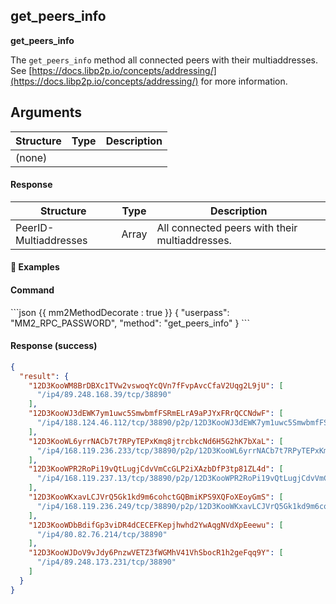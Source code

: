 

## get_peers_info

**get_peers_info**

The `get_peers_info` method all connected peers with their multiaddresses. See [https://docs.libp2p.io/concepts/addressing/](https://docs.libp2p.io/concepts/addressing/) for more information.

## Arguments

| Structure | Type | Description |
| --------- | ---- | ----------- |
| (none)    |      |             |

#### Response

| Structure             | Type  | Description                                    |
| --------------------- | ----- | ---------------------------------------------- |
| PeerID-Multiaddresses | Array | All connected peers with their multiaddresses. |

#### 📌 Examples

#### Command

<CodeGroup title="" tag="POST" label="get_peers_info">
```json {{ mm2MethodDecorate : true }}
{
  "userpass": "MM2_RPC_PASSWORD",
  "method": "get_peers_info"
}
```
</CodeGroup>


<CollapsibleSection expandedText='Hide Response' collapsedText='Show Response'>

#### Response (success)

```json
{
  "result": {
    "12D3KooWM8BrDBXc1TVw2vswoqYcQVn7fFvpAvcCfaV2Uqg2L9jU": [
      "/ip4/89.248.168.39/tcp/38890"
    ],
    "12D3KooWJ3dEWK7ym1uwc5SmwbmfFSRmELrA9aPJYxFRrQCCNdwF": [
      "/ip4/188.124.46.112/tcp/38890/p2p/12D3KooWJ3dEWK7ym1uwc5SmwbmfFSRmELrA9aPJYxFRrQCCNdwF"
    ],
    "12D3KooWL6yrrNACb7t7RPyTEPxKmq8jtrcbkcNd6H5G2hK7bXaL": [
      "/ip4/168.119.236.233/tcp/38890/p2p/12D3KooWL6yrrNACb7t7RPyTEPxKmq8jtrcbkcNd6H5G2hK7bXaL"
    ],
    "12D3KooWPR2RoPi19vQtLugjCdvVmCcGLP2iXAzbDfP3tp81ZL4d": [
      "/ip4/168.119.237.13/tcp/38890/p2p/12D3KooWPR2RoPi19vQtLugjCdvVmCcGLP2iXAzbDfP3tp81ZL4d"
    ],
    "12D3KooWKxavLCJVrQ5Gk1kd9m6cohctGQBmiKPS9XQFoXEoyGmS": [
      "/ip4/168.119.236.249/tcp/38890/p2p/12D3KooWKxavLCJVrQ5Gk1kd9m6cohctGQBmiKPS9XQFoXEoyGmS"
    ],
    "12D3KooWDbBdifGp3viDR4dCECEFKepjhwhd2YwAqgNVdXpEeewu": [
      "/ip4/80.82.76.214/tcp/38890"
    ],
    "12D3KooWJDoV9vJdy6PnzwVETZ3fWGMhV41VhSbocR1h2geFqq9Y": [
      "/ip4/89.248.173.231/tcp/38890"
    ]
  }
}
```

</CollapsibleSection>
